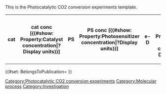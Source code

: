 <noinclude>
This is the Photocatalytic CO2 conversion experiments template.
</noinclude>
<includeonly><table class="wikitable" title="">
<tr>
<th title="catalyst">cat</th>
<th title="catalyst concentration [{{#show: Property:Catalyst concentration|?Display units}}]">cat conc [{{#show: Property:Catalyst concentration|?Display units}}]</th>
<th title="photosensitizer">PS</th>
<th title="photosensitizer concentration [{{#show: Property:Photosensitizer concentration|?Display units}}]">PS conc [{{#show: Property:Photosensitizer concentration|?Display units}}]</th>
<th title="electron donor">e-D</th>
<th title="electron donor concentration [{{#show: Property:Electron donor concentration|?Display units}}]">e-D conc [{{#show: Property:Electron donor concentration|?Display units}}]</th>
<th property="hidden" title="hydrogen donor">H-D</th>
<th property="hidden" title="hydrogen donor concentration [{{#show: Property:Hydrogen donor concentration|?Display units}}]">H-D conc [{{#show: Property:Hydrogen donor concentration|?Display units}}]</th>
<th title="solvent A">solvent A</th>
<th property="hidden" title="solvent B">solvent B</th>
<th property="hidden" title="solvent C">solvent C</th>
<th property="hidden" title="solvent ratio">solv A/B/C</th>
<th title="additives">additives</th>
<th property="hidden" title="additives concentration [{{#show: Property:Additives concentration|?Display units}}]">additives conc [{{#show: Property:Additives concentration|?Display units}}]</th>
<th property="hidden" title="feedstock gas">feedstock gas</th>
<th property="hidden" title="volume of feedstock gas [{{#show: Property:Feedstock volume|?Display units}}]">feedstock volume [{{#show: Property:Feedstock volume|?Display units}}]</th>
<th property="hidden" title="light intensity [{{#show: Property:Intensity|?Display units}}]">intensity [{{#show: Property:Intensity|?Display units}}]</th>
<th property="hidden" title="pH">pH</th>
<th property="hidden" title="temperature [{{#show: Property:TemperatureP|?Display units}}]">T [{{#show: Property:TemperatureP|?Display units}}]</th>
<th title="irradiation wavelength [{{#show: Property:Excitation wavelength|?Display units}}]">λexc [{{#show: Property:Excitation wavelength|?Display units}}]</th>
<th property="hidden" title="irradiation time [{{#show: Property:Irradiation_time|?Display units}}]">t [{{#show: Property:Irradiation_time|?Display units}}]</th>
<th title="turnover number CO">TON CO</th>
<th property="hidden" title="turnover frequency CO [{{#show: Property:Turnover frequency CO|?Display units}}]">TOF CO [{{#show: Property:Turnover frequency CO|?Display units}}]</th>
<th property="hidden" title="quantum yield CO">Φ CO [%]</th>
<th title="turnover number CH4">TON CH4</th>
<th property="hidden" title="turnover frequency CH4 [{{#show: Property:Turnover frequency CH4|?Display units}}]">TOF CH4 [{{#show: Property:Turnover frequency CH4|?Display units}}]</th>
<th property="hidden" title="quantum yield CH4">Φ CH4 [%]</th>
<th title="turnover number H2">TON H2</th>
<th property="hidden" title="turnover frequency H2 [{{#show: Property:Turnover frequency H2|?Display units}}]">TOF H2 [{{#show: Property:Turnover frequency H2|?Display units}}]</th>
<th property="hidden" title="quantum yield H2">Φ H2 [%]</th>
<th title="turnover number HCOOH">TON HCOOH</th>
<th property="hidden" title="turnover frequency HCOOH [{{#show: Property:Turnover frequency HCOOH|?Display units}}]">TOF HCOOH [{{#show: Property:Turnover frequency HCOOH|?Display units}}]</th>
<th property="hidden" title="quantum yield HCOOH">Φ HCOOH [%]</th>
<th title="turnover number MeOH">TON MeOH</th>
<th property="hidden" title="turnover frequency MeOH [{{#show: Property:Turnover frequency MeOH|?Display units}}]">TOF MeOH [{{#show: Property:Turnover frequency MeOH|?Display units}}]</th>
<th property="hidden" title="quantum yield MeOH">Φ MeOH [%]</th>
<th property="hidden" title="selectivity">selectivity [%] [CO;CH4;H2;HCOOH;MeOH]</th>
<th property="hidden" title="total quantum yield">Φ all [%]</th>
<th title="details" property="hidden">Details</th>
<th resource="include" property="hidden" title="include">include</th>
</tr>
{{{experiments|}}}
</table>
{{BaseTemplate}}
{{#set: BelongsToPublication={{BASEPAGENAME}} }}
[[Category:Photocatalytic CO2 conversion experiments]]
[[Category:Molecular process]]
[[Category:Investigation]]</includeonly>